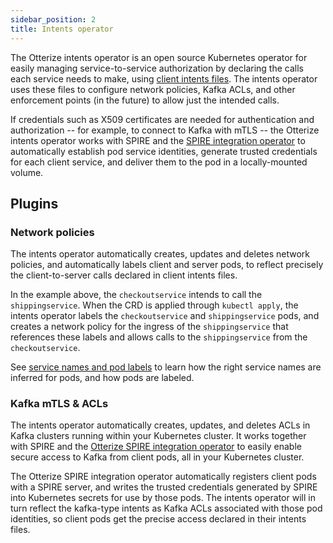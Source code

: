 ```yaml
---
sidebar_position: 2
title: Intents operator
---
```


The Otterize intents operator is an open source Kubernetes operator for easily managing service-to-service authorization
by declaring the calls each service needs to make, using [client intents files](/documentation/6-intents-based-access-control/README.mdx).
The intents operator uses these files to configure network policies, Kafka ACLs, and other enforcement points (in the future) to allow just the intended calls.

If credentials such as X509 certificates are needed for authentication and authorization -- for example,
to connect to Kafka with mTLS -- the Otterize intents operator works with SPIRE and the
[SPIRE integration operator](/documentation/components/spire-integration-operator) to automatically establish pod service identities, generate trusted credentials for each client service, and deliver them to the pod in a locally-mounted volume.


## Plugins

### Network policies
The intents operator automatically creates, updates and deletes network policies, and automatically labels client and server pods, to reflect precisely the client-to-server calls declared in client intents files.

In the example above, the `checkoutservice` intends to call the `shippingservice`. When the CRD is applied through `kubectl apply`, the intents operator labels the `checkoutservice` and `shippingservice` pods, and creates a network policy for the ingress of the `shippingservice` that references these labels and allows calls to the `shippingservice` from the `checkoutservice`.

See [service names and pod labels](/documentation/service-identities) to learn how the right service names are inferred for pods, and how pods are labeled.

### Kafka mTLS & ACLs
The intents operator automatically creates, updates, and deletes ACLs in Kafka clusters running within your Kubernetes cluster. It works together with SPIRE and the [Otterize SPIRE integration operator](/documentation/components/spire-integration-operator) to easily enable secure access to Kafka from client pods, all in your Kubernetes cluster.

The Otterize SPIRE integration operator automatically registers client pods with a SPIRE server, and writes the trusted credentials generated by SPIRE into Kubernetes secrets for use by those pods. The intents operator will in turn reflect the kafka-type intents as Kafka ACLs associated with those pod identities, so client pods get the precise access declared in their intents files.